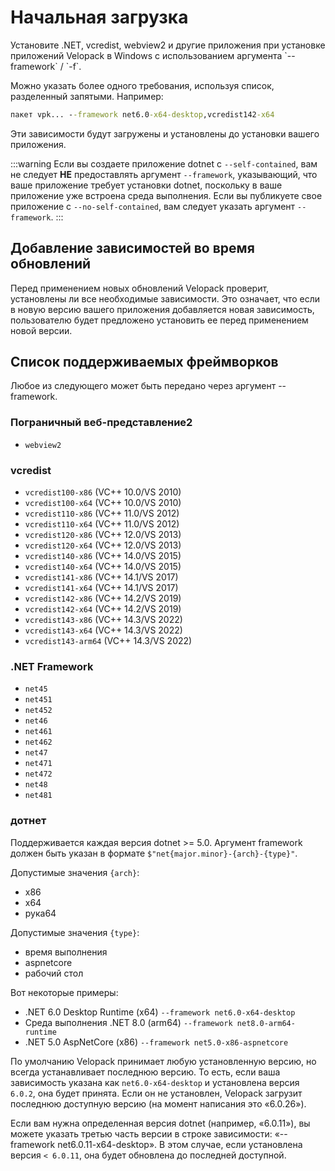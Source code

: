 # Начальная загрузка

<AppliesTo win />
Установите .NET, vcredist, webview2 и другие приложения при установке приложений Velopack в Windows с использованием аргумента `--framework` / `-f`.

Можно указать более одного требования, используя список, разделенный запятыми. Например:

```cmd
пакет vpk... --framework net6.0-x64-desktop,vcredist142-x64
```

Эти зависимости будут загружены и установлены до установки вашего приложения.

:::warning
Если вы создаете приложение dotnet с `--self-contained`, вам не следует **НЕ** предоставлять аргумент `--framework`, указывающий, что ваше приложение требует установки dotnet, поскольку в ваше приложение уже встроена среда выполнения. Если вы публикуете свое приложение с `--no-self-contained`, вам следует указать аргумент `--framework`.
:::

## Добавление зависимостей во время обновлений

Перед применением новых обновлений Velopack проверит, установлены ли все необходимые зависимости. Это означает, что если в новую версию вашего приложения добавляется новая зависимость, пользователю будет предложено установить ее перед применением новой версии.

## Список поддерживаемых фреймворков

Любое из следующего может быть передано через аргумент --framework.

### Пограничный веб-представление2

- `webview2`

### vcredist

- `vcredist100-x86` (VC++ 10.0/VS 2010)
- `vcredist100-x64` (VC++ 10.0/VS 2010)
- `vcredist110-x86` (VC++ 11.0/VS 2012)
- `vcredist110-x64` (VC++ 11.0/VS 2012)
- `vcredist120-x86` (VC++ 12.0/VS 2013)
- `vcredist120-x64` (VC++ 12.0/VS 2013)
- `vcredist140-x86` (VC++ 14.0/VS 2015)
- `vcredist140-x64` (VC++ 14.0/VS 2015)
- `vcredist141-x86` (VC++ 14.1/VS 2017)
- `vcredist141-x64` (VC++ 14.1/VS 2017)
- `vcredist142-x86` (VC++ 14.2/VS 2019)
- `vcredist142-x64` (VC++ 14.2/VS 2019)
- `vcredist143-x86` (VC++ 14.3/VS 2022)
- `vcredist143-x64` (VC++ 14.3/VS 2022)
- `vcredist143-arm64` (VC++ 14.3/VS 2022)

### .NET Framework

- `net45`
- `net451`
- `net452`
- `net46`
- `net461`
- `net462`
- `net47`
- `net471`
- `net472`
- `net48`
- `net481`

### дотнет

Поддерживается каждая версия dotnet >= 5.0. Аргумент framework должен быть указан в формате `$"net{major.minor}-{arch}-{type}"`.

Допустимые значения `{arch}`:

- х86
- х64
- рука64

Допустимые значения `{type}`:

- время выполнения
- aspnetcore
- рабочий стол

Вот некоторые примеры:

- .NET 6.0 Desktop Runtime (x64) `--framework net6.0-x64-desktop`
- Среда выполнения .NET 8.0 (arm64) `--framework net8.0-arm64-runtime`
- .NET 5.0 AspNetCore (x86) `--framework net5.0-x86-aspnetcore`

По умолчанию Velopack принимает любую установленную версию, но всегда устанавливает последнюю версию. То есть, если ваша зависимость указана как `net6.0-x64-desktop` и установлена версия `6.0.2`, она будет принята. Если он не установлен, Velopack загрузит последнюю доступную версию (на момент написания это «6.0.26»). 

Если вам нужна определенная версия dotnet (например, «6.0.11»), вы можете указать третью часть версии в строке зависимости: «--framework net6.0.11-x64-desktop». В этом случае, если установлена версия `< 6.0.11`, она будет обновлена до последней доступной.
